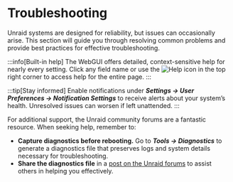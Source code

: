 # Troubleshooting

Unraid systems are designed for reliability, but issues can occasionally arise. This section will guide you through resolving common problems and provide best practices for effective troubleshooting.

:::info[Built-in help]
The WebGUI offers detailed, context-sensitive help for nearly every setting. Click any field name or use the ![Help](/img/Help-icon.jpg) icon in the top right corner to access help for the entire page.
:::

:::tip[Stay informed]
Enable notifications under ***Settings → User Preferences → Notification Settings*** to receive alerts about your system’s health. Unresolved issues can worsen if left unattended.
:::

For additional support, the Unraid community forums are a fantastic resource. When seeking help, remember to:

- **Capture diagnostics before rebooting.**
  Go to ***Tools → Diagnostics*** to generate a diagnostics file that preserves logs and system details necessary for troubleshooting.
- **Share the diagnostics file** in a [post on the Unraid forums](http://forums.unraid.net/) to assist others in helping you effectively.
